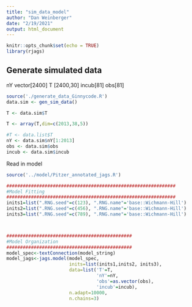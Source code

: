 ```yaml
---
title: "sim_data_model"
author: "Dan Weinberger"
date: "2/19/2021"
output: html_document
---
```


```r
knitr::opts_chunk$set(echo = TRUE)
library(rjags)

```

## Generate simulated data
nY vector[2400]
T [2400,30]
incub[81]
obs[81]

```r
source('./generate_data_Ginnycode.R')
data.sim <- gen_sim_data()

T <- data.sim$T

T <- array(T,dim=c(2013,38,5))

#T <- data.list$T
nY <- data.sim$nY[1:2013]
obs <- data.sim$obs
incub <- data.sim$incub
```


Read in model
```r
source('../model/Pitzer_annotated_jags.R')
```

```r
##############################################################
#Model Fitting
##############################################################
inits1=list(".RNG.seed"=c(123), ".RNG.name"='base::Wichmann-Hill')
inits2=list(".RNG.seed"=c(456), ".RNG.name"='base::Wichmann-Hill')
inits3=list(".RNG.seed"=c(789), ".RNG.name"='base::Wichmann-Hill')



##############################################
#Model Organization
##############################################
model_spec<-textConnection(model_string)
model_jags<-jags.model(model_spec, 
                       inits=list(inits1,inits2, inits3),
                       data=list('T'=T,
                                 'nY'=nY,
                                 'obs'=as.vector(obs),
                                 'incub'=incub),
                       n.adapt=10000, 
                       n.chains=3)

```




